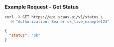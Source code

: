 ### Example Request – Get Status

```bash
curl -X GET https://api.scaas.ai/v1/status \
  -H "Authorization: Bearer sk_live_example123"
```

```json
{
  "status": "ok"
}
```